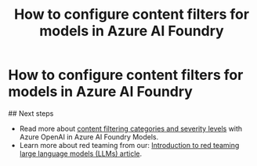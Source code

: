 ﻿---
title: "How to configure content filters for models in Azure AI Foundry"
description: Learn to use and configure the content filters that come with Azure AI Foundry, including getting approval for gated modifications.
---

# How to configure content filters for models in Azure AI Foundry

<Tabs>
<Tab title="Foundry portal">

<Portal />
</Tab>

<Tab title="Azure CLI">

<Cli />
</Tab>

<Tab title="Bicep">

<Bicep />
</Tab>
</Tabs>
## Next steps

- Read more about [content filtering categories and severity levels](../../model-inference/concepts/content-filter) with Azure OpenAI in Azure AI Foundry Models.
- Learn more about red teaming from our: [Introduction to red teaming large language models (LLMs) article](../../openai/concepts/red-teaming).
